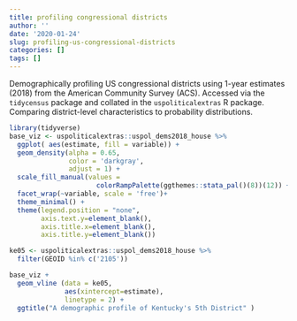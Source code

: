 ```yaml
---
title: profiling congressional districts
author: ''
date: '2020-01-24'
slug: profiling-us-congressional-districts
categories: []
tags: []
---
```


Demographically profiling US congressional districts using 1-year estimates (2018) from the American Community Survey (ACS).  Accessed via the `tidycensus` package and collated in the `uspoliticalextras` R package.  Comparing district-level characteristics to probability distributions. 

```r
library(tidyverse)
base_viz <- uspoliticalextras::uspol_dems2018_house %>% 
  ggplot( aes(estimate, fill = variable)) +
  geom_density(alpha = 0.65,
               color = 'darkgray',
               adjust = 1) +
  scale_fill_manual(values = 
                      colorRampPalette(ggthemes::stata_pal()(8))(12)) +
  facet_wrap(~variable, scale = 'free')+
  theme_minimal() +
  theme(legend.position = "none",
        axis.text.y=element_blank(),
        axis.title.x=element_blank(),
        axis.title.y=element_blank())

ke05 <- uspoliticalextras::uspol_dems2018_house %>% 
  filter(GEOID %in% c('2105')) 

base_viz + 
  geom_vline (data = ke05, 
              aes(xintercept=estimate),
              linetype = 2) +
  ggtitle("A demographic profile of Kentucky's 5th District" )
```

